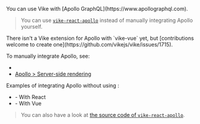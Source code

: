 
<CommunityNote />
You can use Vike with [Apollo GraphQL](https://www.apollographql.com).

> You can use [`vike-react-apollo`](https://github.com/vikejs/vike-react/tree/main/packages/vike-react-apollo) instead of manually integrating Apollo yourself.

<Contribution>
There isn't a <Link href="/extensions">Vike extension</Link> for Apollo with `vike-vue` yet, but [contributions welcome to create one](https://github.com/vikejs/vike/issues/1715).
</Contribution>

To manually integrate Apollo, see:
- <Link href="/integration#data-fetching" />
- [Apollo > Server-side rendering](https://www.apollographql.com/docs/react/performance/server-side-rendering/)

Examples of integrating Apollo without using <UiFrameworkExtension name />:

- <Example timestamp="2024.07" repo="brillout/vike-apollo-react" /> - With React
- <Example timestamp="2024.07" repo="brillout/vike-apollo-vue" /> - With Vue

> You can also have a look at [the source code of `vike-react-apollo`](https://github.com/vikejs/vike-react/tree/main/packages/vike-react-apollo).
